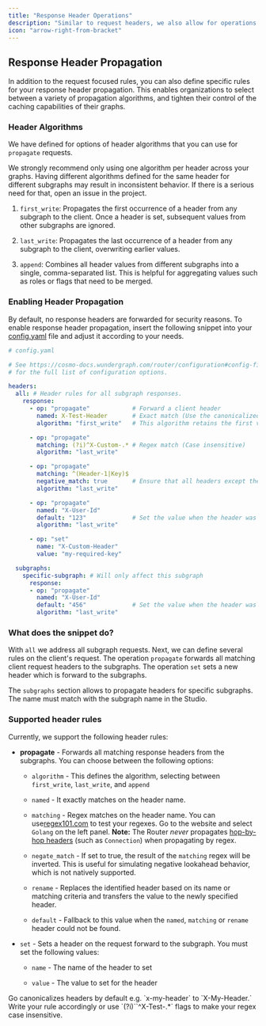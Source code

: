 ```yaml
---
title: "Response Header Operations"
description: "Similar to request headers, we also allow for operations to be run on the headers of the router responses"
icon: "arrow-right-from-bracket"
---
```


## Response Header Propagation

In addition to the request focused rules, you can also define specific rules for your response header propagation. This enables organizations to select between a variety of propagation algorithms, and tighten their control of the caching capabilities of their graphs.

### Header Algorithms

We have defined for options of header algorithms that you can use for `propagate` requests.

<Warning>
  We strongly recommend only using one algorithm per header across your graphs. Having different algorithms defined for the same header for different subgraphs may result in inconsistent behavior. If there is a serious need for that, open an issue in the project.
</Warning>

1. `first_write`: Propagates the first occurrence of a header from any subgraph to the client. Once a header is set, subsequent values from other subgraphs are ignored.

2. `last_write`: Propagates the last occurrence of a header from any subgraph to the client, overwriting earlier values.

3. `append`: Combines all header values from different subgraphs into a single, comma-separated list. This is helpful for aggregating values such as roles or flags that need to be merged.

### Enabling Header Propagation

By default, no response headers are forwarded for security reasons. To enable response header propagation, insert the following snippet into your [config.yaml](/router/configuration#config-file) file and adjust it according to your needs.

```yaml
# config.yaml

# See https://cosmo-docs.wundergraph.com/router/configuration#config-file
# for the full list of configuration options.

headers:
  all: # Header rules for all subgraph responses.
    response:
      - op: "propagate"            # Forward a client header
        named: X-Test-Header       # Exact match (Use the canonicalized version)
        algorithm: "first_write"   # This algorithm retains the first value encountered

      - op: "propagate"
        matching: (?i)^X-Custom-.* # Regex match (Case insensitive)
        algorithm: "last_write"

      - op: "propagate"
        matching: ^(Header-1|Key)$
        negative_match: true       # Ensure that all headers except the Header-1 and Key are propagated
        algorithm: "last_write"

      - op: "propagate"
        named: "X-User-Id"
        default: "123"             # Set the value when the header was not set
        algorithm: "last_write"

      - op: "set"
        name: "X-Custom-Header"
        value: "my-required-key"

  subgraphs:
    specific-subgraph: # Will only affect this subgraph
      response:
      - op: "propagate"
        named: "X-User-Id"
        default: "456"             # Set the value when the header was not set
        algorithm: "last_write"
```

### What does the snippet do?

With `all` we address all subgraph requests. Next, we can define several rules on the client's request. The operation `propagate` forwards all matching client request headers to the subgraphs. The operation `set` sets a new header which is forward to the subgraphs.

The `subgraphs` section allows to propagate headers for specific subgraphs. The name must match with the subgraph name in the Studio.

### Supported header rules

Currently, we support the following header rules:

* **propagate** - Forwards all matching response headers from the subgraphs. You can choose between the following options:

  * `algorithm` - This defines the algorithm, selecting between `first_write`, `last_write`, and `append`

  * `named` - It exactly matches on the header name.

  * `matching` - Regex matches on the header name. You can use[regex101.com](https://regex101.com/) to test your regexes. Go to the website and select `Golang` on the left panel. **Note:** The Router *never* propagates [hop-by-hop headers](https://developer.mozilla.org/en-US/docs/Web/HTTP/Headers#hop-by-hop_headers) (such as `Connection`) when propagating by regex.

  * `negate_match` - If set to true, the result of the `matching` regex will be inverted. This is useful for simulating negative lookahead behavior, which is not natively supported.

  * `rename` - Replaces the identified header based on its name or matching criteria and transfers the value to the newly specified header.

  * `default` - Fallback to this value when the `named`, `matching` or `rename` header could not be found.

* `set` - Sets a header on the request forward to the subgraph. You must set the following values:

  * `name` - The name of the header to set

  * `value` - The value to set for the header

<Note>
  Go canonicalizes headers by default e.g. `x-my-header` to `X-My-Header.` Write your rule accordingly or use `(?i)``^X-Test-.*` flags to make your regex case insensitive.
</Note>
